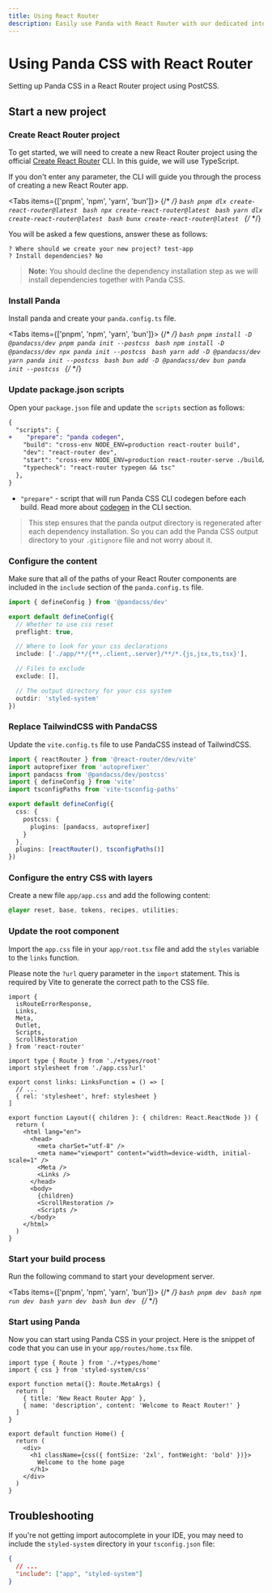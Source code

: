 ```yaml
---
title: Using React Router
description: Easily use Panda with React Router with our dedicated integration.
---
```


# Using Panda CSS with React Router

Setting up Panda CSS in a React Router project using PostCSS.

## Start a new project

<Steps>

### Create React Router project

To get started, we will need to create a new React Router project using the official
[Create React Router](https://reactrouter.com/start/framework/installation) CLI. In this guide, we will use TypeScript.

If you don't enter any parameter, the CLI will guide you through the process of creating a new React Router app.

<Tabs items={['pnpm', 'npm', 'yarn', 'bun']}>
  {/* <!-- prettier-ignore-start --> */}
  <Tab>
    ```bash
    pnpm dlx create-react-router@latest
    ```
  </Tab>
  <Tab>
    ```bash
    npx create-react-router@latest
    ```
  </Tab>
  <Tab>
    ```bash
    yarn dlx create-react-router@latest
    ```
  </Tab>
  <Tab>
    ```bash
    bunx create-react-router@latest
    ```
  </Tab>
  {/* <!-- prettier-ignore-end --> */}
</Tabs>

You will be asked a few questions, answer these as follows:

```
? Where should we create your new project? test-app
? Install dependencies? No
```

> **Note:** You should decline the dependency installation step as we will install dependencies together with Panda CSS.

### Install Panda

Install panda and create your `panda.config.ts` file.

<Tabs items={['pnpm', 'npm', 'yarn', 'bun']}>
  {/* <!-- prettier-ignore-start --> */}
  <Tab>
    ```bash
    pnpm install -D @pandacss/dev
    pnpm panda init --postcss
    ```
  </Tab>
  <Tab>
    ```bash
    npm install -D @pandacss/dev
    npx panda init --postcss
    ```
  </Tab>
  <Tab>
    ```bash
    yarn add -D @pandacss/dev
    yarn panda init --postcss
    ```
  </Tab>
  <Tab>
    ```bash
    bun add -D @pandacss/dev
    bun panda init --postcss
    ```
  </Tab>
  {/* <!-- prettier-ignore-end --> */}
</Tabs>

### Update package.json scripts

Open your `package.json` file and update the `scripts` section as follows:

```diff {3} filename="package.json"
{
  "scripts": {
+    "prepare": "panda codegen",
    "build": "cross-env NODE_ENV=production react-router build",
    "dev": "react-router dev",
    "start": "cross-env NODE_ENV=production react-router-serve ./build/server/index.js",
    "typecheck": "react-router typegen && tsc"
  },
}
```

- `"prepare"` - script that will run Panda CSS CLI codegen before each build. Read more about
  [codegen](/docs/references/cli#panda-codegen) in the CLI section.

> This step ensures that the panda output directory is regenerated after each dependency installation.
> So you can add the Panda CSS output directory to your `.gitignore` file and not worry about it.

### Configure the content

Make sure that all of the paths of your React Router components are included in the `include` section of
the `panda.config.ts` file.

```ts {5, 8, 11} filename="panda.config.ts"
import { defineConfig } from '@pandacss/dev'

export default defineConfig({
  // Whether to use css reset
  preflight: true,

  // Where to look for your css declarations
  include: ['./app/**/{**,.client,.server}/**/*.{js,jsx,ts,tsx}'],

  // Files to exclude
  exclude: [],

  // The output directory for your css system
  outdir: 'styled-system'
})
```

### Replace TailwindCSS with PandaCSS

Update the `vite.config.ts` file to use PandaCSS instead of TailwindCSS.

```ts {3, 10} filename="vite.config.ts"
import { reactRouter } from '@react-router/dev/vite'
import autoprefixer from 'autoprefixer'
import pandacss from '@pandacss/dev/postcss'
import { defineConfig } from 'vite'
import tsconfigPaths from 'vite-tsconfig-paths'

export default defineConfig({
  css: {
    postcss: {
      plugins: [pandacss, autoprefixer]
    }
  },
  plugins: [reactRouter(), tsconfigPaths()]
})
```

### Configure the entry CSS with layers

Create a new file `app/app.css` and add the following content:

```css filename="app/app.css"
@layer reset, base, tokens, recipes, utilities;
```

### Update the root component

Import the `app.css` file in your `app/root.tsx` file and add the `styles` variable to the `links` function.

Please note the `?url` query parameter in the `import` statement. This is required by Vite to generate the correct path
to the CSS file.

```tsx {11, 15} filename="app/root.tsx"
import {
  isRouteErrorResponse,
  Links,
  Meta,
  Outlet,
  Scripts,
  ScrollRestoration
} from 'react-router'

import type { Route } from './+types/root'
import stylesheet from './app.css?url'

export const links: LinksFunction = () => [
  // ...
  { rel: 'stylesheet', href: stylesheet }
]

export function Layout({ children }: { children: React.ReactNode }) {
  return (
    <html lang="en">
      <head>
        <meta charSet="utf-8" />
        <meta name="viewport" content="width=device-width, initial-scale=1" />
        <Meta />
        <Links />
      </head>
      <body>
        {children}
        <ScrollRestoration />
        <Scripts />
      </body>
    </html>
  )
}
```

### Start your build process

Run the following command to start your development server.

<Tabs items={['pnpm', 'npm', 'yarn', 'bun']}>
  {/* <!-- prettier-ignore-start --> */}
  <Tab>
    ```bash
    pnpm dev
    ```
  </Tab>
  <Tab>
    ```bash
    npm run dev
    ```
  </Tab>
  <Tab>
    ```bash
    yarn dev
    ```
  </Tab>
  <Tab>
    ```bash
    bun dev
    ```
  </Tab>
  {/* <!-- prettier-ignore-end --> */}
</Tabs>

### Start using Panda

Now you can start using Panda CSS in your project.
Here is the snippet of code that you can use in your `app/routes/home.tsx` file.

```tsx filename="app/routes/home.tsx"
import type { Route } from './+types/home'
import { css } from 'styled-system/css'

export function meta({}: Route.MetaArgs) {
  return [
    { title: 'New React Router App' },
    { name: 'description', content: 'Welcome to React Router!' }
  ]
}

export default function Home() {
  return (
    <div>
      <h1 className={css({ fontSize: '2xl', fontWeight: 'bold' })}>
        Welcome to the home page
      </h1>
    </div>
  )
}
```

</Steps>

## Troubleshooting

If you're not getting import autocomplete in your IDE, you may need to include the `styled-system`
directory in your `tsconfig.json` file:

```json filename="tsconfig.json"
{
  // ...
  "include": ["app", "styled-system"]
}
```
